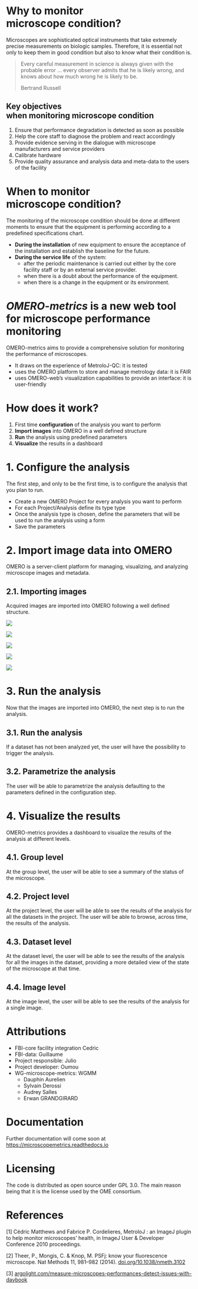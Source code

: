 # Why to monitor<br>microscope condition?

Microscopes are sophisticated optical instruments that take extremely precise measurements on biologic samples.
Therefore, it is essential not only to keep them in good condition but also to know what their condition is.

>Every careful measurement in science is always given with the probable error ...
>every observer admits that he is likely wrong,
>and knows about how much wrong he is likely to be.
>
><span class="quote_author">Bertrand Russell</span>

## Key objectives<br>when monitoring microscope condition

1. Ensure that performance degradation is detected as soon as possible
2. Help the core staff to diagnose the problem and react accordingly
3. Provide evidence serving in the dialogue with microscope manufacturers and service providers
4. Calibrate hardware
5. Provide quality assurance and analysis data and meta-data to the users of the facility


# When to monitor<br>microscope condition?
The monitoring of the microscope condition should be done at different moments to ensure
that the equipment is performing according to a predefined specifications chart.

- **During the installation** of new equipment to ensure the acceptance of the installation
and establish the baseline for the future.
- **During the service life** of the system:
  - after the periodic maintenance is carried out either by the core facility staff or by an
  external service provider.
  - when there is a doubt about the performance of the equipment.
  - when there is a change in the equipment or its environment.

# *OMERO-metrics* is a new web tool<br>for microscope performance monitoring

OMERO-metrics aims to provide a comprehensive solution for monitoring the performance of microscopes.

- It draws on the experience of MetroloJ-QC: it is tested
- uses the OMERO platform to store and manage metrology data: it is FAIR
- uses OMERO-web's visualization capabilities to provide an interface: it is user-friendly

# How does it work?

1. First time **configuration** of the analysis you want to perform
2. **Import images** into OMERO in a well defined structure
3. **Run** the analysis using predefined parameters
4. **Visualize** the results in a dashboard

# 1. Configure the analysis

The first step, and only to be the first time, is to configure the analysis that you plan to run.

- Create a new OMERO Project for every analysis you want to perform
- For each Project/Analysis define its type type
- Once the analysis type is chosen, define the parameters that will be used to run the analysis using a form
- Save the parameters

# 2. Import image data into OMERO

OMERO is a server-client platform for managing, visualizing, and analyzing microscope images and metadata.

## 2.1. Importing images

Acquired images are imported into OMERO following a well defined structure.

::: {.r-stack}
![](./media/import_image_data_full){.fragment}

![](./media/import_image_data_group){.fragment}

![](./media/import_image_data_project){.fragment}

![](./media/import_image_data_dataset){.fragment}

![](./media/import_image_data_images){.fragment}
:::

# 3. Run the analysis

Now that the images are imported into OMERO, the next step is to run the analysis.

## 3.1. Run the analysis
If a dataset has not been analyzed yet, the user will have the possibility to trigger the analysis.

## 3.2. Parametrize the analysis
The user will be able to parametrize the analysis defaulting to the parameters defined in the configuration step.

# 4. Visualize the results

OMERO-metrics provides a dashboard to visualize the results of the analysis at different levels.

## 4.1. Group level
At the group level, the user will be able to see a summary of the status of the microscope.

## 4.2. Project level
At the project level, the user will be able to see the results of the analysis for all the datasets in the project.
The user will be able to browse, across time, the results of the analysis.

## 4.3. Dataset level
At the dataset level, the user will be able to see the results of the analysis for all the images in the dataset,
providing a more detailed view of the state of the microscope at that time.

## 4.4. Image level
At the image level, the user will be able to see the results of the analysis for a single image.

# Attributions

* FBI-core facility integration Cedric
* FBI-data: Guillaume
* Project responsible: Julio
* Project developer: Oumou
* WG-microscope-metrics: WGMM
    * Dauphin Aurelien
    * Sylvain Derossi
    * Audrey Salles
    * Erwan GRANDGIRARD

# Documentation

Further documentation will come soon at [https://microscopemetrics.readthedocs.io](https://microscopemetrics.readthedocs.io)

# Licensing

The code is distributed as open source under GPL 3.0. The main reason being that it is the license used by the OME consortium.

# References

\[1\] Cédric Matthews and Fabrice P. Cordelieres, MetroloJ : an ImageJ plugin to help monitor microscopes' health, in ImageJ User & Developer Conference 2010 proceedings.

\[2\] Theer, P., Mongis, C. & Knop, M. PSFj: know your fluorescence microscope. Nat Methods 11, 981–982 (2014). [doi.org/10.1038/nmeth.3102](https://doi.org/10.1038/nmeth.3102)

\[3\] [argolight.com/measure-microscopes-performances-detect-issues-with-daybook](http://argolight.com/measure-microscopes-performances-detect-issues-with-daybook/)
